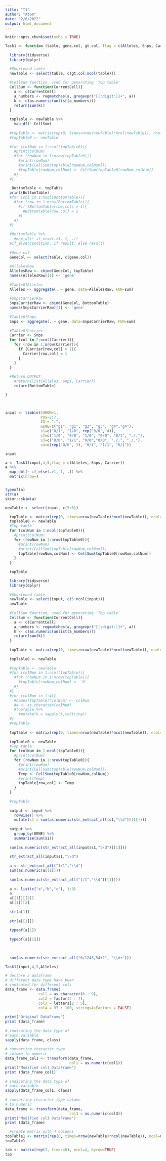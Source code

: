 ```yaml
---
title: "T1"
author: "Atom"
date: "2/6/2022"
output: html_document
---
```


```r
knitr::opts_chunk$set(echo = TRUE)
```

```r
Task1 <- function (table, gene.col, gt.col, flag = c(Alleles, Snps, Carrier)) {
  
  library(tidyverse)
  library(dplyr)

  #Shortened table
  newTable <- select(table, c(gt.col:ncol(table)))
  
  #CellSum function, used for generating 'Top table'
  CellSum <- function(CurrentCell){
    a <- c(CurrentCell)
    a_numbers <- regmatches(a, gregexpr("[[:digit:]]+", a))
    k <- c(as.numeric(unlist(a_numbers)))
    return(sum(k))
  }
  
  topTable <- newTable %>%
    map_df(~ CellSum)
  
  #topTable <- matrix(rep(0, times=nrow(newTable)*ncol(newTable)), ncol=ncol(newTable), byrow=TRUE)
  #topTable0 <- newTable
  
  #for (colNum in 1:ncol(topTable0)){
    #print(colNum)
    #for (rowNum in 1:nrow(topTable0)){
      #print(rowNum)
      #print(CellSum(topTable[rowNum,colNum]))
      #topTable[rowNum,colNum] <- CellSum(topTable0[rowNum,colNum])
    #}
  #}
  
   BottomTable <- topTable
  print(BottomTable)
  #for (col in 1:ncol(BottomTable)){
    #for (row in 1:nrow(BottomTable)){
      #if (BottomTable[row,col] > 1){
        #BottomTable[row,col] = 1
      #}
    #}
  #}
  
  #BottomTable %>%
    #map_df(~ if_else(.>1, 1, .))
  #if_else(condition, if result, else result)
  
  #Gene col
  GeneCol <- select(table, c(gene.col))
  
  #AllelesRaw
  AllelesRaw <- cbind(GeneCol, topTable)
  names(AllelesRaw)[1] <- 'gene'
  
  #TableOfAlleles
  Alleles <- aggregate(. ~ gene, data=AllelesRaw, FUN=sum)
  
  #SnpsCarrierRaw
  SnpsCarrierRaw <- cbind(GeneCol, BottomTable)
  names(SnpsCarrierRaw)[1] <- 'gene'
  
  #TableOfSnps
  Snps <- aggregate(. ~ gene, data=SnpsCarrierRaw, FUN=sum)
  
  #TableOfCarrier
  Carrier <- Snps
  for (col in 2:ncol(Carrier)){
    for (row in 1:nrow(Carrier)){
      if (Carrier[row,col] > 1){
        Carrier[row,col] = 1
      }
    }
  }
  
  #Return OUTPUT
    #return(list(Alleles, Snps, Carrier))
    return(BottomTable)

}

  
```

```r
input <- tibble(CHROM=1, 
                POS=2:7, 
                ID = ".", 
                GENE=c("g1", "g1", "g2", "g3", "g4","g4"), 
                s1=c("0/1", "1/0", rep("0/0", 4)),
                s2=c("1/0", "0/0", "1/0", "0/0", "0/1", "./."),
                s3=c("0/0", "1/1", "0/0","0/0", "./.", "./."),
                s4=c(rep("0/0", 3), "0/1", "1/1", "0/1"))

input
```
```r
a <- Task1(input,4,5,flag = c(Alleles, Snps, Carrier))
a %>%
  map_dbl(~ if_else(.>1, 1, .)) %>%
  matrix(nrow=)


typeof(a) 
str(a)
skimr::skim(a)

```

```r
newTable <- select(input, c(5:8))

  topTable <- matrix(rep(0, times=nrow(newTable)*ncol(newTable)), ncol=ncol(newTable), byrow=TRUE)
  topTable0 <- newTable
  #Top table
  for (colNum in 1:ncol(topTable0)){
    #print(colNum)
    for (rowNum in 1:nrow(topTable0)){
      #print(rowNum)
      #print(CellSum(topTable[rowNum,colNum]))
      topTable[rowNum,colNum] <- CellSum(topTable0[rowNum,colNum])
    }
  }
  
  topTable
```



```r
  library(tidyverse)
  library(dplyr)  
 
  #Shortened table 
  newTable <- select(input, c(5:ncol(input)))
  newTable
  
  #CellSum function, used for generating 'Top table'
  CellSum <- function(CurrentCell){
    a <- c(CurrentCell)
    a_numbers <- regmatches(a, gregexpr("[[:digit:]]+", a))
    k <- c(as.numeric(unlist(a_numbers)))
    return(sum(k))
  }
  
  topTable <- matrix(rep(0, times=nrow(newTable)*ncol(newTable)), ncol=ncol(newTable), byrow=TRUE)
  
  topTable0 <- newTable
  
  #topTable <- newTable
  #for (colNum in 1:ncol(topTable)){
    #for (rowNum in 1:nrow(topTable)){
      #topTable[rowNum,colNum] <- '0'
    #}
  #}
  #for (colNum in 1:4){
    #names(topTable)[colNum] <- colNum
    #k <- as.character(colNum)
    #topTable %>%
      #mutate(k = sapply(k,toString))
  #}
  #topTable
  
  topTable <- matrix(rep(0, times=nrow(newTable)*ncol(newTable)), ncol=ncol(newTable), byrow=TRUE)
  
  topTable0 <- newTable
  #Top table
  for (colNum in 1:ncol(topTable0)){
    #print(colNum)
    for (rowNum in 1:nrow(topTable0)){
      #print(rowNum)
      #print(CellSum(topTable[rowNum,colNum]))
      Temp <- CellSum(topTable0[rowNum,colNum])
      #print(Temp)
      topTable[row,col] <- Temp
    }
  }
  
  #topTable
  
  output <- input %>%
    rowwise() %>%
    mutate(s1 = sum(as.numeric(str_extract_all(s1,"\\d")[[1]])))
  
  output %>%
    group_by(GENE) %>%
    summarise(sum(s1))
  
  sum(as.numeric(str_extract_all(input$s1,"\\d")[[1]]))
  
  str_extract_all(input$s1,"\\d")
  
  a <- str_extract_all("1/1","\\d")
  sum(as.numeric(a[[1]]))
  
  sum(as.numeric(str_extract_all("1/1","\\d")[[1]]))
  
  a <- list(c("a","b","c"), 1:3)
  a
  a[[1]][[2]]
  a[[1]][2]
  
  str(a[1])
  
  str(a[[1]])
  
  typeof(a[1])
  
  typeof(a[[1]])
  
  
  
  sum(as.numeric(str_extract_all("0/1243,54+2", "\\d+")))
```


```r
Task1(input,4,5,Alleles)
```
```r
# declare a dataframe
# different data type have been 
# indicated for different cols
data_frame <- data.frame(
               col1 = as.character(6 : 9),
               col2 = factor(4 : 7),
               col3 = letters[2 : 5],
               col4 = 97 : 100, stringsAsFactors = FALSE)
  
print("Original DataFrame")
print (data_frame)
  
# indicating the data type of 
# each variable
sapply(data_frame, class)
  
# converting character type 
# column to numeric
data_frame_col1 <- transform(data_frame,
                             col1 = as.numeric(col1))
print("Modified col1 DataFrame")
print (data_frame_col1)
  
# indicating the data type of 
# each variable
sapply(data_frame_col1, class)
  
# converting character type column
# to numeric
data_frame <- transform(data_frame, 
                             col3 = as.numeric(col3))
print("Modified col3 DataFrame")
print (data_frame)
```

```r
  #create matrix with 4 columns
topTable1 <- matrix(rep(0, times=nrow(newTable)*ncol(newTable)), ncol=ncol(newTable), byrow=TRUE)
topTable1
```

```r
tab <- matrix(rep(2, times=8), ncol=4, byrow=TRUE)
tab
```




